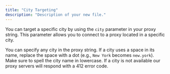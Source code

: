 ```yaml
---
title: "City Targeting"
description: "Description of your new file."
---
```


You can target a specific city by using the `city` parameter in your proxy string. This parameter allows you to connect to a proxy located in a specific city.

You can specify any city in the proxy string. If a city uses a space in its name, replace the space with a dot (e.g., `New York` becomes `new.york`). Make sure to spell the city name in lowercase. If a city is not available our proxy servers will respond with a 412 error code.